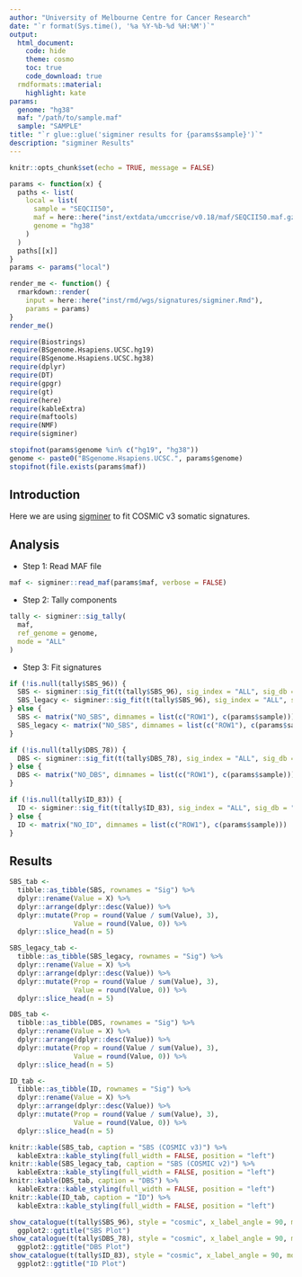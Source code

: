 ```yaml
---
author: "University of Melbourne Centre for Cancer Research"
date: "`r format(Sys.time(), '%a %Y-%b-%d %H:%M')`"
output:
  html_document:
    code: hide
    theme: cosmo
    toc: true
    code_download: true
  rmdformats::material:
    highlight: kate
params:
  genome: "hg38"
  maf: "/path/to/sample.maf"
  sample: "SAMPLE"
title: "`r glue::glue('sigminer results for {params$sample}')`"
description: "sigminer Results"
---
```


<style type="text/css">
.main-container {
  max-width: 1400px;
  margin-left: auto;
  margin-right: auto;
}
</style>

```r
knitr::opts_chunk$set(echo = TRUE, message = FALSE)
```

```r
params <- function(x) {
  paths <- list(
    local = list(
      sample = "SEQCII50",
      maf = here::here("inst/extdata/umccrise/v0.18/maf/SEQCII50.maf.gz"),
      genome = "hg38"
    )
  )
  paths[[x]]
}
params <- params("local")

render_me <- function() {
  rmarkdown::render(
    input = here::here("inst/rmd/wgs/signatures/sigminer.Rmd"),
    params = params)
}
render_me()
```

```r
require(Biostrings)
require(BSgenome.Hsapiens.UCSC.hg19)
require(BSgenome.Hsapiens.UCSC.hg38)
require(dplyr)
require(DT)
require(gpgr)
require(gt)
require(here)
require(kableExtra)
require(maftools)
require(NMF)
require(sigminer)
```

```r
stopifnot(params$genome %in% c("hg19", "hg38"))
genome <- paste0("BSgenome.Hsapiens.UCSC.", params$genome)
stopifnot(file.exists(params$maf))
```

## Introduction

Here we are using
[sigminer](https://github.com/ShixiangWang/sigminer) to fit COSMIC v3 somatic
signatures.

## Analysis

* Step 1: Read MAF file

```r
maf <- sigminer::read_maf(params$maf, verbose = FALSE)
```

* Step 2: Tally components

```r
tally <- sigminer::sig_tally(
  maf,
  ref_genome = genome,
  mode = "ALL"
)
```

* Step 3: Fit signatures

```r
if (!is.null(tally$SBS_96)) {
  SBS <- sigminer::sig_fit(t(tally$SBS_96), sig_index = "ALL", sig_db = "SBS")
  SBS_legacy <- sigminer::sig_fit(t(tally$SBS_96), sig_index = "ALL", sig_db = "legacy")
} else {
  SBS <- matrix("NO_SBS", dimnames = list(c("ROW1"), c(params$sample)))
  SBS_legacy <- matrix("NO_SBS", dimnames = list(c("ROW1"), c(params$sample)))
}

if (!is.null(tally$DBS_78)) {
  DBS <- sigminer::sig_fit(t(tally$DBS_78), sig_index = "ALL", sig_db = "DBS")
} else {
  DBS <- matrix("NO_DBS", dimnames = list(c("ROW1"), c(params$sample)))
}

if (!is.null(tally$ID_83)) {
  ID <- sigminer::sig_fit(t(tally$ID_83), sig_index = "ALL", sig_db = "ID")
} else {
  ID <- matrix("NO_ID", dimnames = list(c("ROW1"), c(params$sample)))
}
```

## Results

```r
SBS_tab <-
  tibble::as_tibble(SBS, rownames = "Sig") %>%
  dplyr::rename(Value = X) %>%
  dplyr::arrange(dplyr::desc(Value)) %>%
  dplyr::mutate(Prop = round(Value / sum(Value), 3),
                Value = round(Value, 0)) %>%
  dplyr::slice_head(n = 5)

SBS_legacy_tab <-
  tibble::as_tibble(SBS_legacy, rownames = "Sig") %>%
  dplyr::rename(Value = X) %>%
  dplyr::arrange(dplyr::desc(Value)) %>%
  dplyr::mutate(Prop = round(Value / sum(Value), 3),
                Value = round(Value, 0)) %>%
  dplyr::slice_head(n = 5)

DBS_tab <-
  tibble::as_tibble(DBS, rownames = "Sig") %>%
  dplyr::rename(Value = X) %>%
  dplyr::arrange(dplyr::desc(Value)) %>%
  dplyr::mutate(Prop = round(Value / sum(Value), 3),
                Value = round(Value, 0)) %>%
  dplyr::slice_head(n = 5)

ID_tab <-
  tibble::as_tibble(ID, rownames = "Sig") %>%
  dplyr::rename(Value = X) %>%
  dplyr::arrange(dplyr::desc(Value)) %>%
  dplyr::mutate(Prop = round(Value / sum(Value), 3),
                Value = round(Value, 0)) %>%
  dplyr::slice_head(n = 5)

knitr::kable(SBS_tab, caption = "SBS (COSMIC v3)") %>%
  kableExtra::kable_styling(full_width = FALSE, position = "left")
knitr::kable(SBS_legacy_tab, caption = "SBS (COSMIC v2)") %>%
  kableExtra::kable_styling(full_width = FALSE, position = "left")
knitr::kable(DBS_tab, caption = "DBS") %>%
  kableExtra::kable_styling(full_width = FALSE, position = "left")
knitr::kable(ID_tab, caption = "ID") %>%
  kableExtra::kable_styling(full_width = FALSE, position = "left")
```


```r
show_catalogue(t(tally$SBS_96), style = "cosmic", x_label_angle = 90, mode = "SBS") +
  ggplot2::ggtitle("SBS Plot")
show_catalogue(t(tally$DBS_78), style = "cosmic", x_label_angle = 90, mode = "DBS") +
  ggplot2::ggtitle("DBS Plot")
show_catalogue(t(tally$ID_83), style = "cosmic", x_label_angle = 90, mode = "ID") +
  ggplot2::ggtitle("ID Plot")
```

